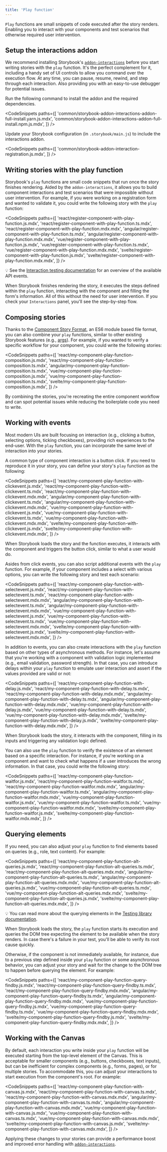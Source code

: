 ```yaml
---
title: 'Play function'
---
```


<YouTubeCallout id="dcuzwCHI940" title="Component testing in Storybook with play functions" />

`Play` functions are small snippets of code executed after the story renders. Enabling you to interact with your components and test scenarios that otherwise required user intervention.

## Setup the interactions addon

We recommend installing Storybook's [`addon-interactions`](https://storybook.js.org/addons/@storybook/addon-interactions) before you start writing stories with the `play` function. It's the perfect complement for it, including a handy set of UI controls to allow you command over the execution flow. At any time, you can pause, resume, rewind, and step through each interaction. Also providing you with an easy-to-use debugger for potential issues.

Run the following command to install the addon and the required dependencies.

<!-- prettier-ignore-start -->

<CodeSnippets
  paths={[
    'common/storybook-addon-interactions-addon-full-install.yarn.js.mdx',
    'common/storybook-addon-interactions-addon-full-install.npm.js.mdx',
  ]}
/>

<!-- prettier-ignore-end -->

Update your Storybook configuration (in `.storybook/main.js`) to include the interactions addon.

<!-- prettier-ignore-start -->

<CodeSnippets
  paths={[
   'common/storybook-addon-interaction-registration.js.mdx',
  ]}
/>

<!-- prettier-ignore-end -->

## Writing stories with the play function

Storybook's `play` functions are small code snippets that run once the story finishes rendering. Aided by the `addon-interactions`, it allows you to build component interactions and test scenarios that were impossible without user intervention. For example, if you were working on a registration form and wanted to validate it, you could write the following story with the `play` function:

<!-- prettier-ignore-start -->

<CodeSnippets
  paths={[
   'react/register-component-with-play-function.js.mdx',
   'react/register-component-with-play-function.ts.mdx',
   'react/register-component-with-play-function.mdx.mdx',
   'angular/register-component-with-play-function.ts.mdx',
   'angular/register-component-with-play-function.mdx.mdx',
   'vue/register-component-with-play-function.js.mdx',
   'vue/register-component-with-play-function.ts.mdx',
   'vue/register-component-with-play-function.mdx.mdx',
   'svelte/register-component-with-play-function.js.mdx',
   'svelte/register-component-with-play-function.mdx.mdx',
  ]}
/>

<!-- prettier-ignore-end -->

<div class="aside">

💡 See the [Interaction testing documentation](../writing-tests/interaction-testing.md#api-for-user-events) for an overview of the available API events.

</div>

When Storybook finishes rendering the story, it executes the steps defined within the `play` function, interacting with the component and filling the form's information. All of this without the need for user intervention. If you check your `Interactions` panel, you'll see the step-by-step flow.

## Composing stories

Thanks to the [Component Story Format](../api/csf.md), an ES6 module based file format, you can also combine your `play` functions, similar to other existing Storybook features (e.g., [args](./args.md)). For example, if you wanted to verify a specific workflow for your component, you could write the following stories:

<!-- prettier-ignore-start -->

<CodeSnippets
  paths={[
   'react/my-component-play-function-composition.js.mdx',
   'react/my-component-play-function-composition.ts.mdx',
   'angular/my-component-play-function-composition.ts.mdx',
   'vue/my-component-play-function-composition.js.mdx',
   'vue/my-component-play-function-composition.ts.mdx',
   'svelte/my-component-play-function-composition.js.mdx',
  ]}
/>

<!-- prettier-ignore-end -->

By combining the stories, you're recreating the entire component workflow and can spot potential issues while reducing the boilerplate code you need to write.

## Working with events

Most modern UIs are built focusing on interaction (e.g., clicking a button, selecting options, ticking checkboxes), providing rich experiences to the end-user. With the `play` function, you can incorporate the same level of interaction into your stories.

A common type of component interaction is a button click. If you need to reproduce it in your story, you can define your story's `play` function as the following:

<!-- prettier-ignore-start -->

<CodeSnippets
  paths={[
   'react/my-component-play-function-with-clickevent.js.mdx',
   'react/my-component-play-function-with-clickevent.ts.mdx',
   'react/my-component-play-function-with-clickevent.mdx.mdx',
   'angular/my-component-play-function-with-clickevent.ts.mdx',
   'angular/my-component-play-function-with-clickevent.mdx.mdx',
   'vue/my-component-play-function-with-clickevent.js.mdx',
   'vue/my-component-play-function-with-clickevent.ts.mdx',
   'vue/my-component-play-function-with-clickevent.mdx.mdx',
   'svelte/my-component-play-function-with-clickevent.js.mdx',
   'svelte/my-component-play-function-with-clickevent.mdx.mdx',
  ]}
/>

<!-- prettier-ignore-end -->

When Storybook loads the story and the function executes, it interacts with the component and triggers the button click, similar to what a user would do.

Asides from click events, you can also script additional events with the `play` function. For example, if your component includes a select with various options, you can write the following story and test each scenario:

<!-- prettier-ignore-start -->

<CodeSnippets
  paths={[
   'react/my-component-play-function-with-selectevent.js.mdx',
   'react/my-component-play-function-with-selectevent.ts.mdx',
   'react/my-component-play-function-with-selectevent.mdx.mdx',
   'angular/my-component-play-function-with-selectevent.ts.mdx',
   'angular/my-component-play-function-with-selectevent.mdx.mdx',
   'vue/my-component-play-function-with-selectevent.js.mdx',
   'vue/my-component-play-function-with-selectevent.ts.mdx',
   'vue/my-component-play-function-with-selectevent.mdx.mdx',
   'svelte/my-component-play-function-with-selectevent.js.mdx',
   'svelte/my-component-play-function-with-selectevent.mdx.mdx',
  ]}
/>

<!-- prettier-ignore-end -->

In addition to events, you can also create interactions with the `play` function based on other types of asynchronous methods. For instance, let's assume that you're working with a component with validation logic implemented (e.g., email validation, password strength). In that case, you can introduce delays within your `play` function to emulate user interaction and assert if the values provided are valid or not:

<!-- prettier-ignore-start -->

<CodeSnippets
  paths={[
   'react/my-component-play-function-with-delay.js.mdx',
   'react/my-component-play-function-with-delay.ts.mdx',
   'react/my-component-play-function-with-delay.mdx.mdx',
   'angular/my-component-play-function-with-delay.ts.mdx',
   'angular/my-component-play-function-with-delay.mdx.mdx',
   'vue/my-component-play-function-with-delay.js.mdx',
   'vue/my-component-play-function-with-delay.ts.mdx',
   'vue/my-component-play-function-with-delay.mdx.mdx',
   'svelte/my-component-play-function-with-delay.js.mdx',
   'svelte/my-component-play-function-with-delay.mdx.mdx',
  ]}
/>

<!-- prettier-ignore-end -->

When Storybook loads the story, it interacts with the component, filling in its inputs and triggering any validation logic defined.

You can also use the `play` function to verify the existence of an element based on a specific interaction. For instance, if you're working on a component and want to check what happens if a user introduces the wrong information. In that case, you could write the following story:

<!-- prettier-ignore-start -->

<CodeSnippets
  paths={[
   'react/my-component-play-function-waitfor.js.mdx',
   'react/my-component-play-function-waitfor.ts.mdx',
   'react/my-component-play-function-waitfor.mdx.mdx',
   'angular/my-component-play-function-waitfor.ts.mdx',
   'angular/my-component-play-function-waitfor.mdx.mdx',
   'vue/my-component-play-function-waitfor.js.mdx',
   'vue/my-component-play-function-waitfor.ts.mdx',
   'vue/my-component-play-function-waitfor.mdx.mdx',
   'svelte/my-component-play-function-waitfor.js.mdx',
   'svelte/my-component-play-function-waitfor.mdx.mdx',
  ]}
/>

<!-- prettier-ignore-end -->

## Querying elements

If you need, you can also adjust your `play` function to find elements based on queries (e.g., role, text content). For example:

<!-- prettier-ignore-start -->

<CodeSnippets
  paths={[
   'react/my-component-play-function-alt-queries.js.mdx',
   'react/my-component-play-function-alt-queries.ts.mdx',
   'react/my-component-play-function-alt-queries.mdx.mdx',
   'angular/my-component-play-function-alt-queries.ts.mdx',
   'angular/my-component-play-function-alt-queries.mdx.mdx',
   'vue/my-component-play-function-alt-queries.js.mdx',
   'vue/my-component-play-function-alt-queries.ts.mdx',
   'vue/my-component-play-function-alt-queries.mdx.mdx',
   'svelte/my-component-play-function-alt-queries.js.mdx',
   'svelte/my-component-play-function-alt-queries.mdx.mdx',
  ]}
/>

<!-- prettier-ignore-end -->

<div class="aside">
 💡 You can read more about the querying elements in the <a href="https://testing-library.com/docs/queries/about/"> Testing library documentation</a>.
</div>

When Storybook loads the story, the `play` function starts its execution and queries the DOM tree expecting the element to be available when the story renders. In case there's a failure in your test, you'll be able to verify its root cause quickly.

Otherwise, if the component is not immediately available, for instance, due to a previous step defined inside your `play` function or some asynchronous behavior, you can adjust your story and wait for the change to the DOM tree to happen before querying the element. For example:

<!-- prettier-ignore-start -->

<CodeSnippets
  paths={[
   'react/my-component-play-function-query-findby.js.mdx',
   'react/my-component-play-function-query-findby.ts.mdx',
   'react/my-component-play-function-query-findby.mdx.mdx',
   'angular/my-component-play-function-query-findby.ts.mdx',
   'angular/my-component-play-function-query-findby.mdx.mdx',
   'vue/my-component-play-function-query-findby.js.mdx',
   'vue/my-component-play-function-query-findby.ts.mdx',
   'vue/my-component-play-function-query-findby.mdx.mdx',
   'svelte/my-component-play-function-query-findby.js.mdx',
   'svelte/my-component-play-function-query-findby.mdx.mdx',
  ]}
/>

<!-- prettier-ignore-end -->

## Working with the Canvas

By default, each interaction you write inside your `play` function will be executed starting from the top-level element of the Canvas. This is acceptable for smaller components (e.g., buttons, checkboxes, text inputs), but can be inefficient for complex components (e.g., forms, pages), or for multiple stories. To accommodate this, you can adjust your interactions to start execution from the component's root. For example:

<!-- prettier-ignore-start -->

<CodeSnippets
  paths={[
   'react/my-component-play-function-with-canvas.js.mdx',
   'react/my-component-play-function-with-canvas.ts.mdx',
   'react/my-component-play-function-with-canvas.mdx.mdx',
   'angular/my-component-play-function-with-canvas.ts.mdx',
   'angular/my-component-play-function-with-canvas.mdx.mdx',
   'vue/my-component-play-function-with-canvas.js.mdx',
   'vue/my-component-play-function-with-canvas.ts.mdx',
   'vue/my-component-play-function-with-canvas.mdx.mdx',
   'svelte/my-component-play-function-with-canvas.js.mdx',
   'svelte/my-component-play-function-with-canvas.mdx.mdx',
  ]}
/>

<!-- prettier-ignore-end -->

Applying these changes to your stories can provide a performance boost and improved error handling with [`addon-interactions`](https://storybook.js.org/addons/@storybook/addon-interactions).
